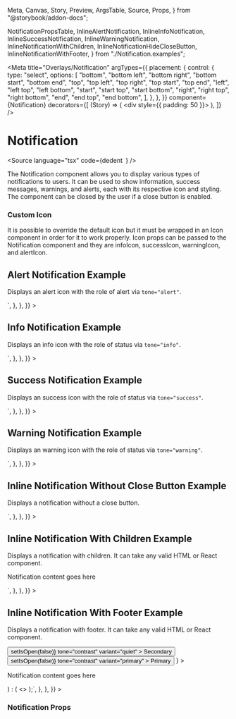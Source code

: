   Meta,
  Canvas,
  Story,
  Preview,
  ArgsTable,
  Source,
  Props,
} from "@storybook/addon-docs";

  NotificationPropsTable,
  InlineAlertNotification,
  InlineInfoNotification,
  InlineSuccessNotification,
  InlineWarningNotification,
  InlineNotificationWithChildren,
  InlineNotificationHideCloseButton,
  InlineNotificationWithFooter,
} from "./Notification.examples";

<Meta
  title="Overlays/Notification"
  argTypes={{
    placement: {
      control: {
        type: "select",
        options: [
          "bottom",
          "bottom left",
          "bottom right",
          "bottom start",
          "bottom end",
          "top",
          "top left",
          "top right",
          "top start",
          "top end",
          "left",
          "left top",
          "left bottom",
          "start",
          "start top",
          "start bottom",
          "right",
          "right top",
          "right bottom",
          "end",
          "end top",
          "end bottom",
        ],
      },
    },
  }}
  component={Notification}
  decorators={[
    (Story) => (
      <div style={{ padding: 50 }}>
        <Story />
      </div>
    ),
  ]}
/>

# Notification

<Source
  language="tsx"
  code={dedent`
  `}
/>

The Notification component allows you to display various types of notifications to users.
It can be used to show information, success messages, warnings, and alerts,
each with its respective icon and styling. The component can be closed by the
user if a close button is enabled.

### Custom Icon

It is possible to override the default icon but it must be wrapped in an Icon component
in order for it to work properly. Icon props can be passed to the Notification component and
they are infoIcon, successIcon, warningIcon, and alertIcon.

## Alert Notification Example

Displays an alert icon with the role of alert via `tone="alert"`.

<Preview>
  <Story
    name="a) Inline alert notification"
    parameters={{
      docs: {
        source: {
          code: dedent`
<Notification
  tone="alert"
  title="Alert notification title"
  subtitle="Subtitle goes here"
  data-id="inline-alert-notification"
/>`,
        },
      },
    }}
  >
    <InlineAlertNotification />
  </Story>
</Preview>

## Info Notification Example

Displays an info icon with the role of status via `tone="info"`.

<Preview>
  <Story
    name="b) Inline info notification"
    parameters={{
      docs: {
        source: {
          code: dedent`
<Notification
  tone="info"
  title="Info notification title"
  subtitle="Subtitle goes here"
  data-id="inline-info-notification"
/>`,
        },
      },
    }}
  >
    <InlineInfoNotification />
  </Story>
</Preview>

## Success Notification Example

Displays an success icon with the role of status via `tone="success"`.

<Preview>
  <Story
    name="c) Inline success notification"
    parameters={{
      docs: {
        source: {
          code: dedent`
<Notification
  tone="success"
  title="Success notification title"
  subtitle="Subtitle goes here"
  data-id="inline-success-notification"
/>`,
        },
      },
    }}
  >
    <InlineSuccessNotification />
  </Story>
</Preview>

## Warning Notification Example

Displays an warning icon with the role of status via `tone="warning"`.

<Preview>
  <Story
    name="d) Inline warning notification"
    parameters={{
      docs: {
        source: {
          code: dedent`
<Notification
  tone="warning"
  title="Warning notification title"
  subtitle="Subtitle goes here"
  data-id="inline-warning-notification"
/>`,
        },
      },
    }}
  >
    <InlineWarningNotification />
  </Story>
</Preview>

## Inline Notification Without Close Button Example

Displays a notification without a close button.

<Preview>
  <Story
    name="e) Inline notification without close button"
    parameters={{
      docs: {
        source: {
          code: dedent`
<Notification
  hideCloseButton
  title="Notification title"
  subtitle="Subtitle goes here"
  data-id="inline-notification"
/>`,
        },
      },
    }}
  >
    <InlineNotificationHideCloseButton />
  </Story>
</Preview>

## Inline Notification With Children Example

Displays a notification with children. It can take any valid HTML or React component.

<Preview>
  <Story
    name="f) Inline notification with children"
    parameters={{
      docs: {
        source: {
          code: dedent`
<Notification
  title="Notification title"
  subtitle="Subtitle goes here"
  data-id="notification-with-children"
  aria-label="Close button"
>
  <p>Notification content goes here</p>
</Notification>`,
        },
      },
    }}
  >
    <InlineNotificationWithChildren />
  </Story>
</Preview>

## Inline Notification With Footer Example

Displays a notification with footer. It can take any valid HTML or React component.

<Preview>
  <Story
    name="g) Inline notification with footer"
    parameters={{
      docs: {
        source: {
          code: dedent`
  const [isOpen, setIsOpen] = useState(true);\n
  return isOpen ? (
    <Notification
      title="Notification title"
      subtitle="Subtitle goes here"
      hideCloseButton
      footer={
        <ButtonGroup>
          <Button
            onClick={() => setIsOpen(false)}
            tone="contrast"
            variant="quiet"
          >
            Secondary
          </Button>
          <Button
            onClick={() => setIsOpen(false)}
            tone="contrast"
            variant="primary"
          >
            Primary
          </Button>
        </ButtonGroup>
      }
    >
      <p>Notification content goes here</p>
    </Notification>
  ) : (
    <></>
  );`,
        },
      },
    }}
  >
    <InlineNotificationWithFooter />
  </Story>
</Preview>

### Notification Props

<ArgsTable of={NotificationPropsTable} />
